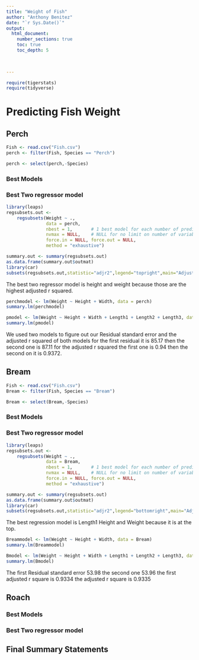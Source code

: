 ```yaml
---
title: "Weight of Fish"
author: "Anthony Benitez"
date: "`r Sys.Date()`"  
output: 
  html_document:
    number_sections: true
    toc: true
    toc_depth: 5

 
    
---
```



```r
require(tigerstats)
require(tidyverse)
```

# Predicting Fish Weight


## Perch

```r
Fish <- read.csv("Fish.csv")
perch <- filter(Fish, Species == "Perch")
```

```r
perch <- select(perch,-Species)
```

### Best Models


### Best Two regressor model
```r
library(leaps)
regsubsets.out <-
    regsubsets(Weight ~ .,
               data = perch,
               nbest = 1,       # 1 best model for each number of predictors
               nvmax = NULL,    # NULL for no limit on number of variables
               force.in = NULL, force.out = NULL,
               method = "exhaustive")

summary.out <- summary(regsubsets.out)
as.data.frame(summary.out$outmat)
library(car)
subsets(regsubsets.out,statistic="adjr2",legend="topright",main="Adjusted R^2")
```
The best two regressor model is height and weight because those are the highest adjusted r squared.

```r
perchmodel <- lm(Weight ~ Height + Width, data = perch)
summary.lm(perchmodel)
```

```r
pmodel <- lm(Weight ~ Height + Width + Length1 + Length2 + Length3, data = perch)
summary.lm(pmodel)
```
We used two models to figure out our Residual standard error and the adjusted r squared of both models for the first residual it is 85.17 then the second one is 87.11 for the adjusted r squared the first one is 0.94 then the second on it is 0.9372.



## Bream
```r
Fish <- read.csv("Fish.csv")
Bream <- filter(Fish, Species == "Bream")
```

```r
Bream <- select(Bream,-Species)
```
### Best Models

### Best Two regressor model
```r
library(leaps)
regsubsets.out <-
    regsubsets(Weight ~ .,
               data = Bream,
               nbest = 1,       # 1 best model for each number of predictors
               nvmax = NULL,    # NULL for no limit on number of variables
               force.in = NULL, force.out = NULL,
               method = "exhaustive")

summary.out <- summary(regsubsets.out)
as.data.frame(summary.out$outmat)
library(car)
subsets(regsubsets.out,statistic="adjr2",legend="bottomright",main="Adjusted R^2")
```

The best regression model is Length1 Height and Weight because it is at the top.

```r
Breammodel <- lm(Weight ~ Height + Width, data = Bream)
summary.lm(Breammodel)
```

```r
Bmodel <- lm(Weight ~ Height + Width + Length1 + Length2 + Length3, data = Bream)
summary.lm(Bmodel)
```

The first Residual standard error 53.98 the second one 53.96 the first adjusted r square is 0.9334 the adjusted r square is 0.9335



## Roach

### Best Models

### Best Two regressor model

## Final Summary Statements